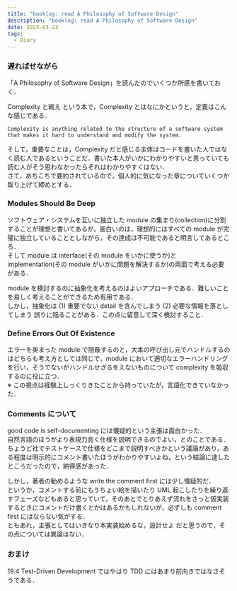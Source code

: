 ```yaml
---
title: "booklog: read A Philosophy of Software Design"
description: "booklog: read A Philosophy of Software Design"
date: 2023-03-23
tags:
  - Diary
---
```


### 遅ればせながら

「A Philosophy of Software Design」を読んだのでいくつか所感を書いておく．

Complexity と戦え という本で，Complexity とはなにかというと，定義はこんな感じである．

```
Complexity is anything related to the structure of a software system that makes it hard to understand and modify the system.
```

そして，重要なことは，Complexity だと感じる主体はコードを書いた人ではなく読む人であるということだ．書いた本人がいかにわかりやすいと思っていても読む人がそう思わなかったらそれはわかりやすくはない．  
さて，あちこちで要約されているので，個人的に気になった章についていくつか取り上げて締めとする．

### Modules Should Be Deep

ソフトウェア・システムを互いに独立した module の集まり(collection)に分割することが理想と書いてあるが，面白いのは，理想的にはすべての module が完璧に独立していることとしながら，その達成は不可能であると明言してあるところ．  
そして module は interface(その module をいかに使うか)と implementation(その module がいかに問題を解決するか)の両面で考える必要がある．  

module を検討するのに抽象化を考えるのはよいアプローチである．難しいことを易しく考えることができるため有用である．  
しかし，抽象化は (1) 重要でない detail を含んでしまう (2) 必要な情報を落としてしまう 誤りに陥ることがある．この点に留意して深く検討すること．

### Define Errors Out Of Existence

エラーを奥まった module で隠蔽するのと，大本の呼び出し元でハンドルするのはどちらも考え方としては同じで，module において適切なエラーハンドリングを行い，そうでないがハンドルせざるをえないものについて complexity を吸収するのに役に立つ．  
※ この視点は経験上しっくりきたことから持っていたが，言語化できていなかった．

### Comments について

good code is self-documenting には懐疑的という主張は面白かった．  
自然言語のほうがより表現力高く仕様を説明できるのでよい，とのことである．ちょうど社でテストケースで仕様をどこまで説明すべきかという議論があり，ある程度は明示的にコメント書いたほうがわかりやすいよね，という結論に達したところだったので，納得感があった．  

しかし，著者の勧めるような write the comment first には少し懐疑的だ．  
というか，コメントする前にもうちょい絵を描いたり UML 起こしたりを繰り返すフェーズなどもあると思っていて，そのあとでとりあえず流れをさっと仮実装するときにコメントだけ書くとかはあるかもしれないが，必ずしも comment first にはならない気がする．  
ともあれ，主張としてはいきなり本実装始めるな，設計せよ だと思うので，その点については異論はない．

### おまけ

19.4 Test-Driven Development ではやはり TDD にはあまり前向きではなさそうである．


